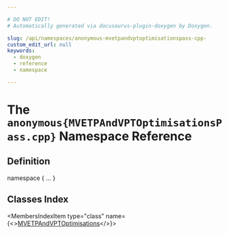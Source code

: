 ```yaml
---

# DO NOT EDIT!
# Automatically generated via docusaurus-plugin-doxygen by Doxygen.

slug: /api/namespaces/anonymous-mvetpandvptoptimisationspass-cpp-
custom_edit_url: null
keywords:
  - doxygen
  - reference
  - namespace

---
```





# The `anonymous{MVETPAndVPTOptimisationsPass.cpp}` Namespace Reference

<DoxygenPage pluginConfig={pluginConfig}>



## Definition

<CodeBlock>namespace &#123; ... &#125;</CodeBlock>

## Classes Index

<MembersIndex>

<MembersIndexItem
  type="class"
  name={<><a href="/docs/api/classes/anonymous-namespace-mvetpandvptoptimisationspass-cpp-/mvetpandvptoptimisations">MVETPAndVPTOptimisations</a></>}>
</MembersIndexItem>

</MembersIndex>


</DoxygenPage>
